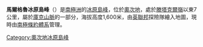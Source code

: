{{coord|79|38|S|157|56|E|display=title}}

'''馬爾格魯冰原島峰'''（{{lang-en|Mulgrew Nunatak}}）是[[南極洲|南極洲]]的[[冰原島峰|冰原島峰]]，位於[[奧次地|奧次地]]，處於[[滕塔克爾嶺|滕塔克爾嶺]]以東7公里，屬於[[庫克山脈|庫克山脈]]的一部分，海拔高度1,600米，由[[英聯邦|英聯邦]]探險隊繪入地圖，現時由[[南極條約體系|南極條約體系]]管理。

{{DEFAULTSORT:Mulgrew Nunatak}}
[[Category:奧次地冰原島峰|Category:奧次地冰原島峰]]


{{OatesLand-geo-stub}}